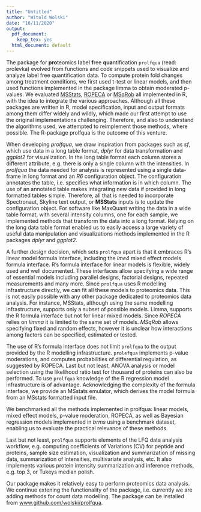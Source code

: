 ```yaml
---
title: "Untitled"
author: "Witold Wolski"
date: "16/11/2020"
output:
  pdf_document: 
    keep_tex: yes
  html_document: default
---
```


The package for **pro**teomics **l**abel **f**ree **qua**ntification `prolfqua` (read: prolevka) evolved from functions and code snippets used to visualize and analyze label free quantification data. To compute protein fold changes among treatment conditions, we first used t-test or linear models, and then used functions implemented in the package limma to obtain moderated p-values. We evaluated [MSStats]( 10.18129/B9.bioc.MSstats), [ROPECA](10.1038/s41598-017-05949-y) or [MSqRob](https://github.com/statOmics/MSqRob) all implemented in R, with the idea to integrate the various approaches. Although all these packages are written in R, model specification, input and output formats among them differ widely and wildly, which made our first attempt to use the original implementations challenging. Therefore, and also to understand the algorithms used, we attempted to reimplement those methods, where possible. The R-package prolfqua is the outcome of this venture.

When developing _prolfqua_, we draw inspiration from packages such as _sf_, which use data in a long table format, _dplyr_ for data transformation and _ggplot2_ for visualization. In the long table format each column stores a different attribute, e.g. there is only a single column with the intensities.
In _prolfqua_ the data needed for analysis is represented using a single data-frame in long format and an _R6_ configuration object. The configuration annotates the table, i.e. specifies what information is in which column. The use of an annotated table makes integrating new data if provided in long formatted tables simple. Therefore, all that is needed to incorporate Spectronaut, Skyline text output, or __MSStats__ inputs is to update the configuration object. For software like MaxQuant writing the data in a wide table format, with several intensity columns, one for each sample, we implemented methods that transform the data into a long format. Relying on the long data table format enabled us to easily access a large variety of useful data manipulation and visualizations methods implemented in the R packages _dplyr_ and _ggplot2_.

A further design decision, which sets `prolfqua` apart is that it embraces R's linear model formula interface, including the _lme4_ mixed effect models formula interface. R's formula interface for linear models is flexible, widely used and well documented. These interfaces allow specifying a wide range of essential models including parallel designs, factorial designs, repeated measurements and many more. Since `prolfqua` uses R modelling infrastructure directly, we can fit all these models to proteomics data.
This is not easily possible with any other package dedicated to proteomics data analysis. For instance, MSStats, although using the same modelling infrastructure, supports only a subset of possible models. Limma, supports the R formula interface but not for linear mixed models. Since _ROPECA_ relies on _limma_ it is limited to the same set of models. _MSqRob_ allows specifying fixed and random effects, however it is unclear how interactions among factors can be specified, estimated or tested.

The use of R's formula interface does not limit `prolfqua` to the output provided by the R modelling infrastructure. `prolefqua`  implements p-value moderations, and computes probabilities of differential regulation, as suggested by ROPECA. Last but not least, ANOVA analysis or model selection using the likelihood ratio test for thousand of proteins can also be performed. 
To use `prolfqua` knowledge of the R regression model infrastructure is of advantage. Acknowledging the complexity of the formula interface, we provide an MSstats emulator, which derives the model formula from an MSstats formatted input file.

We benchmarked all the methods implemented in prolfqua: linear models, mixed effect models, p-value moderation, ROPECA, as well as Bayesian regression models implemented in _brms_ using a benchmark dataset, enabling us to evaluate the practical relevance of these methods.  

Last but not least, `prolfqua` supports elements of the LFQ data analysis workflow, e.g. computing coefficients of Variations (CV) for peptide and proteins, sample size estimation, visualization and summarization of missing data, summarization of intensities, multivariate analysis, etc. It also implements various protein intensity summarization and inference methods, e.g. top 3, or Tukeys median polish.

Our package makes it relatively easy to perform proteomics data analysis. We continue extening the functionality of the package, i.e. currently we are adding methods for count data modelling. The package can be installed from [www.github.com/wolski/prolfqua](www.github.com/wolski/prolfqua).

